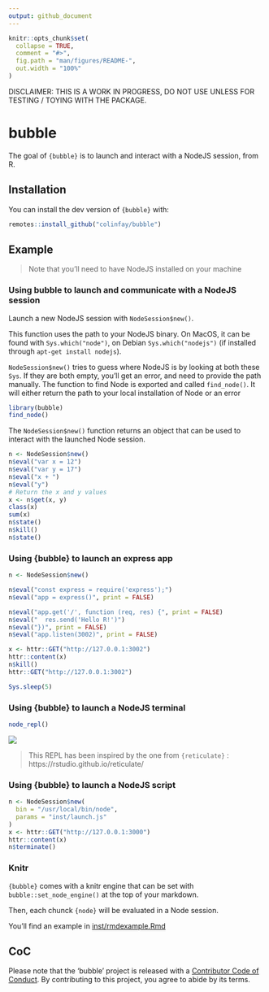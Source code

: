 ```yaml
---
output: github_document
---
```


<!-- README.md is generated from README.Rmd. Please edit that file -->

```r
knitr::opts_chunk$set(
  collapse = TRUE,
  comment = "#>",
  fig.path = "man/figures/README-",
  out.width = "100%"
)
```

DISCLAIMER: THIS IS A WORK IN PROGRESS, DO NOT USE UNLESS FOR TESTING / TOYING WITH THE PACKAGE. 

# bubble

<!-- badges: start -->
<!-- badges: end -->

The goal of `{bubble}` is to launch and interact with a NodeJS session, from R. 

## Installation

You can install the dev version of `{bubble}` with:

``` r
remotes::install_github("colinfay/bubble")
```

## Example

> Note that you'll need to have NodeJS installed on your machine


### Using bubble to launch and communicate with a NodeJS session

Launch a new NodeJS session with `NodeSession$new()`. 

This function uses the path to your NodeJS binary. On MacOS, it can be found with `Sys.which("node")`, on Debian `Sys.which("nodejs")` (if installed through `apt-get install nodejs`).

`NodeSession$new()` tries to guess where NodeJS is by looking at both these `Sys`. If they are both empty, you'll get an error, and need to provide the path manually. The function to find Node is exported and called `find_node()`. It will either return the path to your local installation of Node or an error

```r
library(bubble)
find_node()
```

The `NodeSession$new()` function returns an object that can be used to interact with the launched Node session.

```r
n <- NodeSession$new() 
n$eval("var x = 12")
n$eval("var y = 17")
n$eval("x + ")
n$eval("y")
# Return the x and y values
x <- n$get(x, y)
class(x)
sum(x)
n$state()
n$kill()
n$state()
```

### Using {bubble} to launch an express app

```r
n <- NodeSession$new()

n$eval("const express = require('express');")
n$eval("app = express()", print = FALSE)

n$eval("app.get('/', function (req, res) {", print = FALSE)
n$eval("  res.send('Hello R!')")
n$eval("})", print = FALSE)
n$eval("app.listen(3002)", print = FALSE)

x <- httr::GET("http://127.0.0.1:3002") 
httr::content(x)
n$kill()
httr::GET("http://127.0.0.1:3002") 
```


```r
Sys.sleep(5)
```


### Using {bubble} to launch a NodeJS terminal

```r
node_repl()
```

![](readme-fig/node_repl.gif)

> This REPL has been inspired by the one from `{reticulate}` : https://rstudio.github.io/reticulate/

### Using {bubble} to launch a NodeJS script

```r
n <- NodeSession$new( 
  bin = "/usr/local/bin/node",
  params = "inst/launch.js"
)
x <- httr::GET("http://127.0.0.1:3000") 
httr::content(x)
n$terminate()
```

### Knitr

`{bubble}` comes with a knitr engine that can be set with `bubble::set_node_engine()` at the top of your markdown. 

Then, each chunck `{node}` will be evaluated in a Node session. 

You'll find an example in [inst/rmdexample.Rmd](inst/rmdexample.Rmd)


## CoC

Please note that the 'bubble' project is released with a
[Contributor Code of Conduct](CODE_OF_CONDUCT.md).
By contributing to this project, you agree to abide by its terms.
